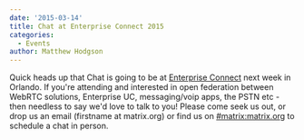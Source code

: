 ```yaml
---
date: '2015-03-14'
title: Chat at Enterprise Connect 2015
categories:
  - Events
author: Matthew Hodgson
---
```


Quick heads up that Chat is going to be at <a href="http://enterpriseconnect.com/orlando/">Enterprise Connect</a> next week in Orlando.  If you're attending and interested in open federation between WebRTC solutions, Enterprise UC, messaging/voip apps, the PSTN etc - then needless to say we'd love to talk to you!  Please come seek us out, or drop us an email (firstname at matrix.org) or find us on <a href="/beta">#matrix:matrix.org</a> to schedule a chat in person.